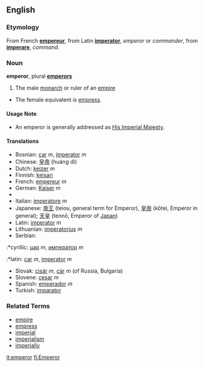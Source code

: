 ==English==
===Etymology===
From French '''[[empereur]]''', from Latin '''[[imperator]]''', ''emperor'' or ''commander'', from '''[[imperare]]''', ''command''.

===Noun===
'''emperor''', plural '''[[emperors]]'''

#The male [[monarch]] or ruler of an [[empire]]
*The female equivalent is [[empress]].

====Usage Note====
* An emperor is generally addressed as [[His Imperial Majesty]].

====Translations====
*Bosnian: [[car]] ''m'', [[imperator]] ''m''
*Chinese: [[皇帝]] (huáng dì)
*Dutch: [[keizer]] ''m''
*Finnish: [[keisari]]
*French: [[empereur]] ''m''
*German: [[Kaiser]] ''m''
*{{hu1|császár}}
*Italian: [[imperatore]] ''m''
*Japanese: [[帝王]] (teiou, general term for Emperor), [[皇帝]] (kōtei, Emperor in general); [[天皇]] (tennō, Emperor of [[Japan]])
*Latin: [[imperator]] ''m''
*Lithuanian: [[imperatorius]] ''m''
*Serbian:
:*cyrillic: [[цар]] ''m'', [[император]] ''m''
:*latin: [[car]] ''m'', [[imperator]] ''m''
*Slovak: [[cisár]] ''m'', [[cár]] ''m'' (of Russia, Bulgaria)
*Slovene: [[cesar]] ''m''
*Spanish: [[emperador]] ''m''
*Turkish: [[imparator]]

===Related Terms===
*[[empire]]
*[[empress]]
*[[imperial]]
*[[imperialism]]
*[[imperially]]

[[it:emperor]]
[[fi:Emperor]]